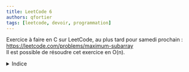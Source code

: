 ```yaml
---
title: LeetCode 6
authors: qfortier
tags: [leetcode, devoir, programmation]
---
```


Exercice à faire en C sur LeetCode, au plus tard pour samedi prochain : https://leetcode.com/problems/maximum-subarray  
Il est possible de résoudre cet exercice en O(n).

<details>
<summary>Indice</summary>

Parcourir `nums[i]` en conservant deux variables : la somme maximum finissant en `nums[i]` et la somme maximum trouvée jusqu'à présent.

</details>
